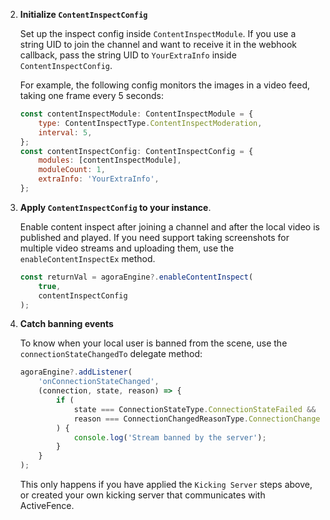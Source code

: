 <PlatformWrapper platform="react-native">
        
2. **Initialize `ContentInspectConfig`**

   Set up the inspect config inside `ContentInspectModule`. If you use a string UID to join the channel and want to receive it in the webhook callback, pass the string UID to `YourExtraInfo` inside `ContentInspectConfig`.

   For example, the following config monitors the images in a video feed, taking one frame every 5 seconds:

    ```jsx
    const contentInspectModule: ContentInspectModule = {
        type: ContentInspectType.ContentInspectModeration,
        interval: 5,
    };
    const contentInspectConfig: ContentInspectConfig = {
        modules: [contentInspectModule],
        moduleCount: 1,
        extraInfo: 'YourExtraInfo',
    };
    ```

1. **Apply `ContentInspectConfig`  to your <Vg k="ENGINE"/> instance**.

    Enable content inspect after joining a channel and after the local video is published and played.  If you need support taking screenshots for multiple video streams and uploading them, use the `enableContentInspectEx` method.

    ```jsx
    const returnVal = agoraEngine?.enableContentInspect(
        true,
        contentInspectConfig
    );
    ```

1. **Catch banning events**

    To know when your local user is banned from the scene, use the `connectionStateChangedTo` delegate method:

    ```jsx
    agoraEngine?.addListener(
        'onConnectionStateChanged',
        (connection, state, reason) => {
            if (
                state === ConnectionStateType.ConnectionStateFailed &&
                reason === ConnectionChangedReasonType.ConnectionChangedBannedByServer
            ) {
                console.log('Stream banned by the server');
            }
        }
    );
    ```

    This only happens if you have applied the `Kicking Server` steps above, or created your own kicking server that communicates with ActiveFence.

</PlatformWrapper>

